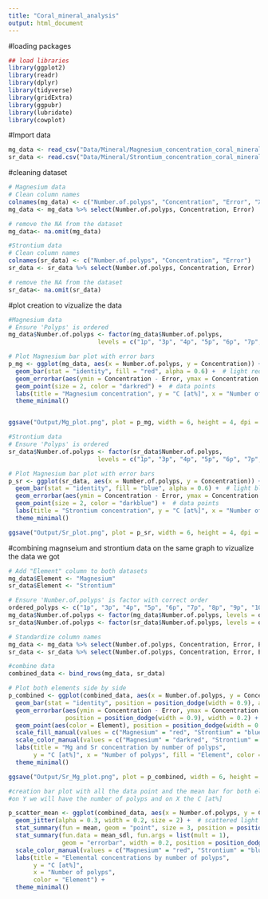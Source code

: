 ```yaml
---
title: "Coral_mineral_analysis"
output: html_document
---
```

#loading packages
```r
## load libraries
library(ggplot2)
library(readr)
library(dplyr)
library(tidyverse)
library(gridExtra)
library(ggpubr)
library(lubridate)
library(cowplot)

```
#Import data
```r
mg_data <- read_csv("Data/Mineral/Magnesium_concentration_coral_mineral.csv")
sr_data <- read.csv("Data/Mineral/Strontium_concentration_coral_mineral.csv")

```

#cleaning dataset 
```r
# Magnesium data
# Clean column names
colnames(mg_data) <- c("Number.of.polyps", "Concentration", "Error", "X4", "X5", "X6")
mg_data <- mg_data %>% select(Number.of.polyps, Concentration, Error)

# remove the NA from the dataset
mg_data<- na.omit(mg_data)

#Strontium data
# Clean column names
colnames(sr_data) <- c("Number.of.polyps", "Concentration", "Error")
sr_data <- sr_data %>% select(Number.of.polyps, Concentration, Error)

# remove the NA from the dataset
sr_data<- na.omit(sr_data)
```

#plot creation to vizualize the data
```r
#Magnesium data
# Ensure 'Polyps' is ordered
mg_data$Number.of.polyps <- factor(mg_data$Number.of.polyps, 
                         levels = c("1p", "3p", "4p", "5p", "6p", "7p", "8p", "9p", "10p"))

# Plot Magnesium bar plot with error bars
p_mg <- ggplot(mg_data, aes(x = Number.of.polyps, y = Concentration)) +
  geom_bar(stat = "identity", fill = "red", alpha = 0.6) +  # light red with transparency
  geom_errorbar(aes(ymin = Concentration - Error, ymax = Concentration + Error), width = 0.2) +
  geom_point(size = 2, color = "darkred") +  # data points
  labs(title = "Magnesium concentration", y = "C [at%]", x = "Number of polyps") +
  theme_minimal()


ggsave("Output/Mg_plot.png", plot = p_mg, width = 6, height = 4, dpi = 300)

#Strontium data
# Ensure 'Polyps' is ordered
sr_data$Number.of.polyps <- factor(sr_data$Number.of.polyps, 
                         levels = c("1p", "3p", "4p", "5p", "6p", "7p", "8p", "9p", "10p"))

# Plot Magnesium bar plot with error bars
p_sr <- ggplot(sr_data, aes(x = Number.of.polyps, y = Concentration)) +
  geom_bar(stat = "identity", fill = "blue", alpha = 0.6) +  # light blue with transparency
  geom_errorbar(aes(ymin = Concentration - Error, ymax = Concentration + Error), width = 0.2) +
  geom_point(size = 2, color = "darkblue") +  # data points
  labs(title = "Strontium concentration", y = "C [at%]", x = "Number of polyps") +
  theme_minimal()

ggsave("Output/Sr_plot.png", plot = p_sr, width = 6, height = 4, dpi = 300)


```

#combining magnseium and strontium data on the same graph to vizualize the data we got
```r
# Add "Element" column to both datasets
mg_data$Element <- "Magnesium"
sr_data$Element <- "Strontium"

# Ensure 'Number.of.polyps' is factor with correct order
ordered_polyps <- c("1p", "3p", "4p", "5p", "6p", "7p", "8p", "9p", "10p")
mg_data$Number.of.polyps <- factor(mg_data$Number.of.polyps, levels = ordered_polyps)
sr_data$Number.of.polyps <- factor(sr_data$Number.of.polyps, levels = ordered_polyps)

# Standardize column names 
mg_data <- mg_data %>% select(Number.of.polyps, Concentration, Error, Element)
sr_data <- sr_data %>% select(Number.of.polyps, Concentration, Error, Element)

#combine data
combined_data <- bind_rows(mg_data, sr_data)

# Plot both elements side by side
p_combined <- ggplot(combined_data, aes(x = Number.of.polyps, y = Concentration, fill = Element)) +
  geom_bar(stat = "identity", position = position_dodge(width = 0.9), alpha = 0.6) +
  geom_errorbar(aes(ymin = Concentration - Error, ymax = Concentration + Error), 
                position = position_dodge(width = 0.9), width = 0.2) +
  geom_point(aes(color = Element), position = position_dodge(width = 0.9), size = 2) +
  scale_fill_manual(values = c("Magnesium" = "red", "Strontium" = "blue")) +
  scale_color_manual(values = c("Magnesium" = "darkred", "Strontium" = "darkblue")) +
  labs(title = "Mg and Sr concentration by number of polyps", 
       y = "C [at%]", x = "Number of polyps", fill = "Element", color = "Element") +
  theme_minimal()

ggsave("Output/Sr_Mg_plot.png", plot = p_combined, width = 6, height = 4, dpi = 300)
```

```r
#creation bar plot with all the data point and the mean bar for both element 
#on Y we will have the number of polyps and on X the C [at%] 

p_scatter_mean <- ggplot(combined_data, aes(x = Number.of.polyps, y = Concentration, color = Element)) +
  geom_jitter(alpha = 0.3, width = 0.2, size = 2) +  # scattered light points
  stat_summary(fun = mean, geom = "point", size = 3, position = position_dodge(width = 0.6)) +  # mean point
  stat_summary(fun.data = mean_sdl, fun.args = list(mult = 1), 
               geom = "errorbar", width = 0.2, position = position_dodge(width = 0.6)) +  # SD error bar
  scale_color_manual(values = c("Magnesium" = "red", "Strontium" = "blue")) +
  labs(title = "Elemental concentrations by number of polyps",
       y = "C [at%]",
       x = "Number of polyps",
       color = "Element") +
  theme_minimal()


```

```r


```

```r


```

```r


```

```r


```

```r


```

```r


```

```r


```

```r


```